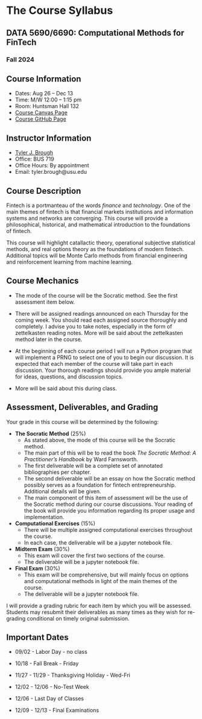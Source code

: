 # The Course Syllabus { .unnumbered }

## DATA 5690/6690: Computational Methods for FinTech 

### Fall 2024

## Course Information

- Dates: Aug 26 -- Dec 13
- Time: M/W 12:00 -- 1:15 pm 
- Room: Huntsman Hall 132
- [Course Canvas Page]()
- [Course GitHub Page]()


## Instructor Information

- [Tyler J. Brough](https://broughtj.github.io/)
- Office: BUS 719
- Office Hours: By appointment
- Email: tyler.brough@usu.edu


## Course Description

Fintech is a portmanteau of the words _finance_ and _technology_. One of the main themes of fintech is that financial
markets institutions and information systems and networks are converging. This course will provide a philosophical,
historical, and mathematical introduction to the foundations of fintech. 

This course will highlight catallactic theory, operational subjective statistical methods, and real options theory
as the foundations of modern fintech. Additional topics will be Monte Carlo methods from financial engineering and
reinforcement learning from machine learning.  


## Course Mechanics

* The mode of the course will be the Socratic method. See the first assessment item below. 

* There will be assigned readings announced on each Thursday for the coming week. You should read
  each assigned source thoroughly and completely. I advise you to take notes, especially in the form
  of zettelkasten reading notes. More will be said about the zettelkasten method later in the course. 

* At the beginning of each course period I will run a Python program that will implement a PRNG to
  select one of you to begin our discussion. It is expected that each member of the course will take
  part in each discussion. Your thorough readings should provide you ample material for ideas, questions,
  and discussion topics. 

* More will be said about this during class.


## Assessment, Deliverables, and Grading 

Your grade in this course will be determined by the following:

* __The Socratic Method__ (25%)
  - As stated above, the mode of this course will be the Socratic method. 
  - The main part of this will be to read the book _The Socratic Method: A Practitioner's Handbook_ by Ward Farnsworth.
  - The first deliverable will be a complete set of annotated bibliographies per chapter.
  - The second deliverable will be an essay on how the Socratic method possibly serves as a foundation for fintech
    entrepreneurship. Additional details will be given.
  - The main component of this item of assessment will be the use of the Socratic method during our course discussions.
    Your reading of the book will provide you information regarding its proper usage and implementation. 

* __Computational Exercises__ (15%)
  - There will be multiple assigned computational exercises throughout the course. 
  - In each case, the deliverable will be a jupyter notebook file. 

* __Midterm Exam__ (30%)
  - This exam will cover the first two sections of the course.
  - The deliverable will be a jupyter notebook file.

* __Final Exam__ (30%) 
  - This exam will be comprehensive, but will mainly focus on options and computational methods in light of the main
    themes of the course. 
  - The deliverable will be a jupyter notebook file.

I will provide a grading rubric for each item by which you will be assessed. Students may resubmit their
deliverables as many times as they wish for re-grading conditional on timely original submission. 


## Important Dates 

* 09/02 - Labor Day - no class

* 10/18 - Fall Break - Friday

* 11/27 - 11/29 - Thanksgiving Holiday - Wed-Fri

* 12/02 - 12/06 - No-Test Week

* 12/06 - Last Day of Classes 

* 12/09 - 12/13 - Final Examinations
